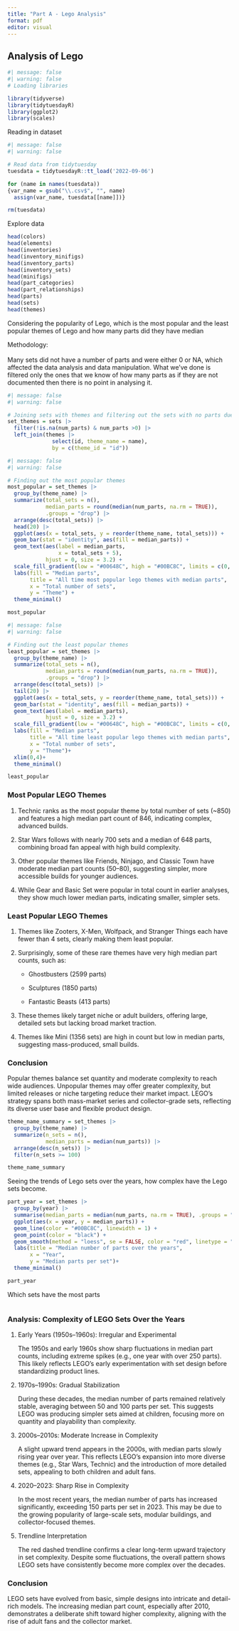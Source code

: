```yaml
---
title: "Part A - Lego Analysis"
format: pdf
editor: visual
---
```


## Analysis of Lego

```r
#| message: false
#| warning: false
# Loading libraries

library(tidyverse)
library(tidytuesdayR)
library(ggplot2)
library(scales)
```

Reading in dataset

```r
#| message: false
#| warning: false

# Read data from tidytuesday
tuesdata = tidytuesdayR::tt_load('2022-09-06')

for (name in names(tuesdata)) 
{var_name = gsub("\\.csv$", "", name) 
  assign(var_name, tuesdata[[name]])}

rm(tuesdata)
```

Explore data

```r
head(colors)
head(elements)
head(inventories)
head(inventory_minifigs)
head(inventory_parts)
head(inventory_sets)
head(minifigs)
head(part_categories)
head(part_relationships)
head(parts)
head(sets)
head(themes)
```

Considering the popularity of Lego, which is the most popular and the least popular themes of Lego and how many parts did they have median

Methodology:\
\
Many sets did not have a number of parts and were either 0 or NA, which affected the data analysis and data manipulation. What we've done is filtered only the ones that we know of how many parts as if they are not documented then there is no point in analysing it.

```r
#| message: false
#| warning: false

# Joining sets with themes and filtering out the sets with no parts due to error in data collection
set_themes = sets |>
  filter(!is.na(num_parts) & num_parts >0) |>
  left_join(themes |>
              select(id, theme_name = name), 
              by = c(theme_id = "id"))
```

```r
#| message: false
#| warning: false

# Finding out the most popular themes
most_popular = set_themes |>
  group_by(theme_name) |>
  summarize(total_sets = n(),
            median_parts = round(median(num_parts, na.rm = TRUE)),
            .groups = "drop") |>
  arrange(desc(total_sets)) |>
  head(20) |>
  ggplot(aes(x = total_sets, y = reorder(theme_name, total_sets))) +
  geom_bar(stat = "identity", aes(fill = median_parts)) +
  geom_text(aes(label = median_parts, 
                x = total_sets + 5),
            hjust = 0, size = 3.2) +
  scale_fill_gradient(low = "#00648C", high = "#00BC8C", limits = c(0, 2600)) +
  labs(fill = "Median parts",
       title = "All time most popular lego themes with median parts",
       x = "Total number of sets",
       y = "Theme") +
  theme_minimal()

most_popular
```

```r
#| message: false
#| warning: false

# Finding out the least popular themes
least_popular = set_themes |>
  group_by(theme_name) |>
  summarize(total_sets = n(),
            median_parts = round(median(num_parts, na.rm = TRUE)),
            .groups = "drop") |>
  arrange(desc(total_sets)) |>
  tail(20) |>
  ggplot(aes(x = total_sets, y = reorder(theme_name, total_sets))) +
  geom_bar(stat = "identity", aes(fill = median_parts)) +
  geom_text(aes(label = median_parts),
            hjust = 0, size = 3.2) +
  scale_fill_gradient(low = "#00648C", high = "#00BC8C", limits = c(0, 2600)) +
  labs(fill = "Median parts",
       title = "All time least popular lego themes with median parts",
       x = "Total number of sets",
       y = "Theme")+ 
  xlim(0,4)+
  theme_minimal()

least_popular
```

### Most Popular LEGO Themes

1.  Technic ranks as the most popular theme by total number of sets (\~850) and features a high median part count of 846, indicating complex, advanced builds.

2.  Star Wars follows with nearly 700 sets and a median of 648 parts, combining broad fan appeal with high build complexity.

3.  Other popular themes like Friends, Ninjago, and Classic Town have moderate median part counts (50–80), suggesting simpler, more accessible builds for younger audiences.

4.  While Gear and Basic Set were popular in total count in earlier analyses, they show much lower median parts, indicating smaller, simpler sets.

### Least Popular LEGO Themes

1.  Themes like Zooters, X-Men, Wolfpack, and Stranger Things each have fewer than 4 sets, clearly making them least popular.

2.  Surprisingly, some of these rare themes have very high median part counts, such as:

    -   Ghostbusters (2599 parts)

    -   Sculptures (1850 parts)

    -   Fantastic Beasts (413 parts)

3.  These themes likely target niche or adult builders, offering large, detailed sets but lacking broad market traction.

4.  Themes like Mini (1356 sets) are high in count but low in median parts, suggesting mass-produced, small builds.

### Conclusion

Popular themes balance set quantity and moderate complexity to reach wide audiences. Unpopular themes may offer greater complexity, but limited releases or niche targeting reduce their market impact. LEGO’s strategy spans both mass-market series and collector-grade sets, reflecting its diverse user base and flexible product design.

```r
theme_name_summary = set_themes |> 
  group_by(theme_name) |>
  summarize(n_sets = n(), 
            median_parts = median(num_parts)) |>
  arrange(desc(n_sets)) |> 
  filter(n_sets >= 100)

theme_name_summary
```

Seeing the trends of Lego sets over the years, how complex have the Lego sets become.

```r


part_year = set_themes |>
  group_by(year) |>
  summarise(median_parts = median(num_parts, na.rm = TRUE), .groups = "drop") |>
  ggplot(aes(x = year, y = median_parts)) +
  geom_line(color = "#00BC8C", linewidth = 1) +
  geom_point(color = "black") +
  geom_smooth(method = "loess", se = FALSE, color = "red", linetype = "dashed") +
  labs(title = "Median number of parts over the years",
       x = "Year",
       y = "Median parts per set")+
  theme_minimal() 

part_year
```

Which sets have the most parts

```r

```

### Analysis: Complexity of LEGO Sets Over the Years

1.  Early Years (1950s–1960s): Irregular and Experimental

    The 1950s and early 1960s show sharp fluctuations in median part counts, including extreme spikes (e.g., one year with over 250 parts). This likely reflects LEGO's early experimentation with set design before standardizing product lines.

2.  1970s–1990s: Gradual Stabilization

    During these decades, the median number of parts remained relatively stable, averaging between 50 and 100 parts per set. This suggests LEGO was producing simpler sets aimed at children, focusing more on quantity and playability than complexity.

3.  2000s–2010s: Moderate Increase in Complexity

    A slight upward trend appears in the 2000s, with median parts slowly rising year over year. This reflects LEGO’s expansion into more diverse themes (e.g., Star Wars, Technic) and the introduction of more detailed sets, appealing to both children and adult fans.

4.  2020–2023: Sharp Rise in Complexity

    In the most recent years, the median number of parts has increased significantly, exceeding 150 parts per set in 2023. This may be due to the growing popularity of large-scale sets, modular buildings, and collector-focused themes.

5.  Trendline Interpretation

    The red dashed trendline confirms a clear long-term upward trajectory in set complexity. Despite some fluctuations, the overall pattern shows LEGO sets have consistently become more complex over the decades.

### Conclusion

LEGO sets have evolved from basic, simple designs into intricate and detail-rich models. The increasing median part count, especially after 2010, demonstrates a deliberate shift toward higher complexity, aligning with the rise of adult fans and the collector market.
